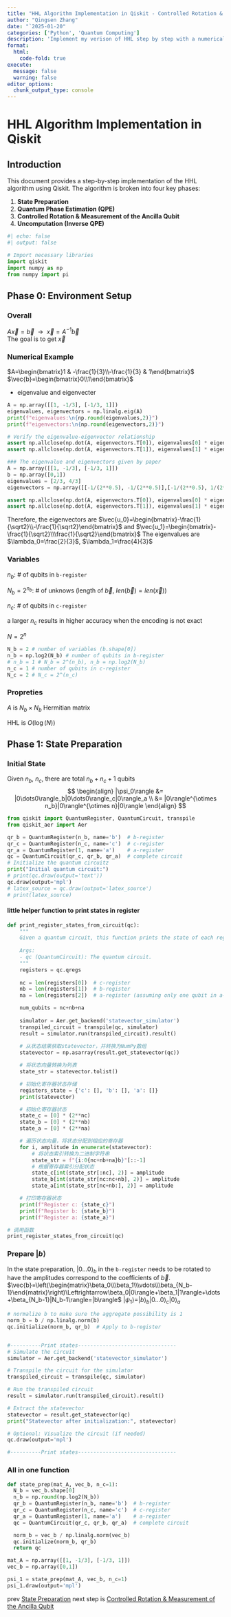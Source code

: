 ```yaml
---
title: "HHL Algorithm Implementation in Qiskit - Controlled Rotation & Measurement of the Ancilla Qubit"
author: "Qingsen Zhang"
date: "`2025-01-20"
categories: ['Python', 'Quantum Computing']
description: 'Implement my verison of HHL step by step with a numerical example'
format: 
  html:
    code-fold: true
execute: 
  message: false
  warning: false
editor_options: 
  chunk_output_type: console
---
```


# HHL Algorithm Implementation in Qiskit

## Introduction

This document provides a step-by-step implementation of the HHL algorithm using Qiskit. The algorithm is broken into four key phases:

1. **State Preparation**
2. **Quantum Phase Estimation (QPE)**
3. **Controlled Rotation & Measurement of the Ancilla Qubit**
4. **Uncomputation (Inverse QPE)**

```python
#| echo: false
#| output: false

# Import necessary libraries
import qiskit
import numpy as np
from numpy import pi
```
## Phase 0: Environment Setup

### Overall
$A\vec{x}=\vec{b}~~\rightarrow~~\vec{x}=A^{-1}\vec{b}$  
The goal is to get $\vec{x}$


### Numerical Example
$A=\begin{bmatrix}1 & -\frac{1}{3}\\-\frac{1}{3} & 1\end{bmatrix}$  
$\vec{b}=\begin{bmatrix}0\\1\end{bmatrix}$

- eigenvalue and eigenvecter
```python
A = np.array([[1, -1/3], [-1/3, 1]])
eigenvalues, eigenvectors = np.linalg.eig(A)
print(f"eigenvalues:\n{np.round(eigenvalues,2)}")
print(f"eigenvectors:\n{np.round(eigenvectors,2)}")

# Verify the eigenvalue-eigenvector relationship
assert np.allclose(np.dot(A, eigenvectors.T[0]), eigenvalues[0] * eigenvectors.T[0])
assert np.allclose(np.dot(A, eigenvectors.T[1]), eigenvalues[1] * eigenvectors.T[1])
```

```python
### The eigenvalue and eigenvectors given by paper
A = np.array([[1, -1/3], [-1/3, 1]])
b = np.array([0,1])
eigenvalues = [2/3, 4/3]
eigenvectors = np.array([[-1/(2**0.5), -1/(2**0.5)],[-1/(2**0.5), 1/(2**0.5)]])

assert np.allclose(np.dot(A, eigenvectors.T[0]), eigenvalues[0] * eigenvectors.T[0])
assert np.allclose(np.dot(A, eigenvectors.T[1]), eigenvalues[1] * eigenvectors.T[1])
```

Therefore, the eigenvectors are $\vec{u_0}=\begin{bmatrix}-\frac{1}{\sqrt2}\\-\frac{1}{\sqrt2}\end{bmatrix}$ and $\vec{u_1}=\begin{bmatrix}-\frac{1}{\sqrt2}\\\frac{1}{\sqrt2}\end{bmatrix}$
The eigenvalues are $\lambda_0=\frac{2}{3}$, $\lambda_1=\frac{4}{3}$

### Variables
$n_b$: # of qubits in `b-register` 

$N_b=2^{n_b}$: # of unknows (length of $\vec{b}$, $len(\vec{b})=len(\vec{x})$)

$n_c$: # of qubits in ``c-register``

a larger $n_c$ results in higher accuracy when the encoding is not exact 

$N=2^n$ 

```python
N_b = 2 # number of variables (b.shape[0])
n_b = np.log2(N_b) # number of qubits in b-register
# n_b = 1 # N_b = 2^(n_b), n_b = np.log2(N_b)
n_c = 1 # number of qubits in c-register
N_c = 2 # N_c = 2^(n_c)
```

### Propreties

$A$ is $N_b \times N_b$ Hermitian matrix

HHL is $O(\log(N))$ 

## Phase 1: State Preparation

### Initial State
Given $n_b$, $n_c$, there are total $n_b+n_c+1$ qubits
$$
\begin{align}
|\psi_0\rangle &= |0\dots0\rangle_b|0\dots0\rangle_c|0\rangle_a \\
&= |0\rangle^{\otimes n_b}|0\rangle^{\otimes n}|0\rangle
\end{align}
$$

```python
from qiskit import QuantumRegister, QuantumCircuit, transpile
from qiskit_aer import Aer

qr_b = QuantumRegister(n_b, name='b')  # b-register
qr_c = QuantumRegister(n_c, name='c')  # c-register
qr_a = QuantumRegister(1, name='a')    # a-register
qc = QuantumCircuit(qr_c, qr_b, qr_a)  # complete circuit
# Initialize the quantum circuitz
print("Initial quantum circuit:")
# print(qc.draw(output='text'))
qc.draw(output='mpl')
# latex_source = qc.draw(output='latex_source')
# print(latex_source)
```

#### little helper function to print states in register
```python
def print_register_states_from_circuit(qc):
    """
    Given a quantum circuit, this function prints the state of each register.
    
    Args:
    - qc (QuantumCircuit): The quantum circuit.
    """
    registers = qc.qregs
    
    nc = len(registers[0])  # c-register
    nb = len(registers[1])  # b-register
    na = len(registers[2])  # a-register (assuming only one qubit in a-register)

    num_qubits = nc+nb+na 
    
    simulator = Aer.get_backend('statevector_simulator')
    transpiled_circuit = transpile(qc, simulator)
    result = simulator.run(transpiled_circuit).result()
    
    # 从状态结果获取statevector，并转换为NumPy数组
    statevector = np.asarray(result.get_statevector(qc))

    # 将状态向量转换为列表
    state_str = statevector.tolist()

    # 初始化寄存器状态存储
    registers_state = {'c': [], 'b': [], 'a': []}
    print(statevector)

    # 初始化寄存器状态
    state_c = [0] * (2**nc)
    state_b = [0] * (2**nb)
    state_a = [0] * (2**na)

    # 遍历状态向量，将状态分配到相应的寄存器
    for i, amplitude in enumerate(statevector):
        # 将状态索引转换为二进制字符串
        state_str = f"{i:0{nc+nb+na}b}"[::-1]
        # 根据寄存器索引分配状态
        state_c[int(state_str[:nc], 2)] = amplitude
        state_b[int(state_str[nc:nc+nb], 2)] = amplitude
        state_a[int(state_str[nc+nb:], 2)] = amplitude

    # 打印寄存器状态
    print(f"Register c: {state_c}")
    print(f"Register b: {state_b}")
    print(f"Register a: {state_a}")

# 调用函数
print_register_states_from_circuit(qc)
```

### Prepare $|b\rangle$
In the state preparation, $|0\dots 0\rangle_b$ in the `b-register` needs to be rotated to have the amplitudes correspond to the coefficients of $\vec{b}$.
$\vec{b}=\left(\begin{matrix}\beta_0\\\beta_1\\\vdots\\\beta_{N_b-1}\end{matrix}\right)\Leftrightarrow\beta_0|0\rangle+\beta_1|1\rangle+\dots+\beta_{N_b-1}|N_b-1\rangle=|b\rangle$
$|\psi_1\rangle=|b\rangle_b|0\dots0\rangle_c|0\rangle_a$
```python

# normalize b to make sure the aggregate possibility is 1
norm_b = b / np.linalg.norm(b)
qc.initialize(norm_b, qr_b)  # Apply to b-register


#----------Print states--------------------------------
# Simulate the circuit
simulator = Aer.get_backend('statevector_simulator')

# Transpile the circuit for the simulator
transpiled_circuit = transpile(qc, simulator)

# Run the transpiled circuit
result = simulator.run(transpiled_circuit).result()

# Extract the statevector
statevector = result.get_statevector(qc)
print("Statevector after initialization:", statevector)

# Optional: Visualize the circuit (if needed)
qc.draw(output='mpl')

#----------Print states--------------------------------

```

### All in one function
```python
def state_prep(mat_A, vec_b, n_c=1):
  N_b = vec_b.shape[0]
  n_b = np.round(np.log2(N_b))
  qr_b = QuantumRegister(n_b, name='b')  # b-register
  qr_c = QuantumRegister(n_c, name='c')  # c-register
  qr_a = QuantumRegister(1, name='a')    # a-register
  qc = QuantumCircuit(qr_c, qr_b, qr_a)  # complete circuit

  norm_b = vec_b / np.linalg.norm(vec_b)
  qc.initialize(norm_b, qr_b)
  return qc

mat_A = np.array([[1, -1/3], [-1/3, 1]])
vec_b = np.array([0,1])

psi_1 = state_prep(mat_A, vec_b, n_c=1)
psi_1.draw(output='mpl')
```


prev [State Preparation](./08.hhl_imp2.qmd)
next step is [Controlled Rotation & Measurement of the Ancilla Qubit](./10.hhl_imp4.qmd)